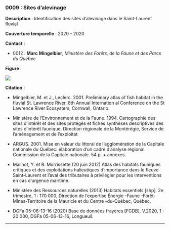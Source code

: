 ### 0009 : Sites d'alevinage {-}

<!-- -------------------------------------------------- -->
**Description** : Identification des sites d'alevinage dans le Saint-Laurent fluvial

<!-- -------------------------------------------------- -->


<!-- -------------------------------------------------- -->

  **Couverture temporelle** : 2020 - 2020



<!-- -------------------------------------------------- -->
**Contact** :


  - 0012 : **Marc** **Mingelbier**, *Ministère des Forêts, de la Faune et des Parcs du Québec*


<!-- -------------------------------------------------- -->
**Figure** :

![](../figures/figures-format/data0009.png)


<!-- -------------------------------------------------- -->
**Citation** :


  - Mingelbier, M. et J., Leclerc. 2001. Preliminary atlas of fish habitat in the fluvial St. Lawrence River. 8th Annual Internation al Conference on the St Lawrence River Ecosystem, Cornwall, Ontario.

  - Ministère de l’Environnement et de la Faune. 1994. Cartographie des sites d’intérêt et des sites protégés et fiches synthèses descriptives des sites d’intérêt faunique. Direction régionale de la Montérégie, Service de l’aménagement et de l’exploitat

  - ARGUS. 2001. Mise en valeur du littoral de l’agglomération de la Capitale nationale du Québec: élaboration d’un cadre d’analyse régional. Commission de la Capitale nationale. 54 p. + annexes.

  - Mailhot, Y. et R. Morrissette (20 juin 2012) Atlas des habitats fauniques critiques et des exploitations halieutiques d’importance dans le fleuve Saint-Laurent et l’aval des tributaires à privilégier pour les interventions en cas d’urgence maritime.

  - Ministère des Ressources naturelles (2013) Habitats essentiels [shp]. 2e trimestre, 1 : 170 000, Direction de l’expertise Énergie -Faune -Forêt-Mines-Territoire de la Mauricie et du Centre -du-Québec, Québec.

  - DGFa 05-06-13-16 (2020) Base de données frayères [FGDB]. V.2020, 1 : 20 000, DGFa 05-06-13-16, Longueuil.




<!-- -------------------------------------------------- -->



<hr>
<br>
